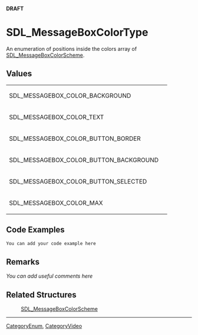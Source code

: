 <span color="red">'''DRAFT'''</span>

<!-- #*^*^*^*^*See http://wiki.libsdl.org/moin.cgi/SGEnumerations for details on editing this page*^*^*^*^* -->


= SDL_MessageBoxColorType =
An enumeration of positions inside the colors array of [[SDL_MessageBoxColorScheme]].

<!-- #Replace SDL_Enumeration with the name of the enum and ****** with a brief description of the enum according to the Style Guide, then delete this comment. -->




== Values ==
{|
|SDL_MESSAGEBOX_COLOR_BACKGROUND
| 
|-
|SDL_MESSAGEBOX_COLOR_TEXT
| 
|-
|SDL_MESSAGEBOX_COLOR_BUTTON_BORDER
| 
|-
|SDL_MESSAGEBOX_COLOR_BUTTON_BACKGROUND
| 
|-
|SDL_MESSAGEBOX_COLOR_BUTTON_SELECTED
| 
|-
|SDL_MESSAGEBOX_COLOR_MAX
| 
|}

<!-- #Fill in the above table per the Style Guide, then delete this comment. -->


== Code Examples ==
<syntaxhighlight lang='c++'>
You can add your code example here
</syntaxhighlight>

<!-- #Leave this section as-is unless you have a code example to put in.  In that case, replace You can add your code example here with your code example following the Style Guide instructions.  Leave the rest of the markup alone and delete this comment. -->


== Remarks ==
''You can add useful comments here''

<!-- #Leave this section as-is unless you have a remark to put in.  In that case, replace ''You can add useful comments here'' with your remark(s) following the Style Guide instructions.  Leave the rest of the markup alone and delete this comment. -->


== Related Structures ==
:[[SDL_MessageBoxColorScheme]] 
<!-- #Remove this section if empty -->

----
[[CategoryEnum]], [[CategoryVideo]]
<!-- #See the Style Guide for instructions on editing the footer. -->
